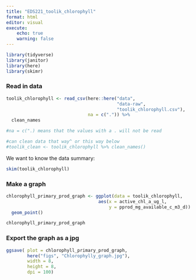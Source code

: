 ```yaml
---
title: "EDS221_toolik_chlorophyll"
format: html
editor: visual
execute: 
    echo: true
    warning: false
---
```


```r
library(tidyverse)
library(janitor)
library(here)
library(skimr)
```

### Read in data

```r
toolik_chlorophyll <- read_csv(here::here("data",
                                          "data-raw",
                                          "toolik_chlorophyll.csv"),
                               na = c(".")) %>% 
  clean_names

#na = c(".) means that the values with a . will not be read

#can clean data that way^ or this way below
#toolik_clean <- toolik_chlorophyll %>% clean_names()
```

We want to know the data summary:

```r
skim(toolik_chlorophyll)
```

### Make a graph

```r
chlorophyll_primary_prod_graph <- ggplot(data = toolik_chlorophyll,
                                   aes(x = active_chl_a_ug_l,
                                       y = pprod_mg_available_c_m3_d)) +
  geom_point()

chlorophyll_primary_prod_graph
```

### Export the graph as a jpg

```r
ggsave( plot = chlorophyll_primary_prod_graph,
        here("figs", "Chlorophylly_graph.jpg"),
        width = 8,
        height = 8,
        dpi = 100)
```
